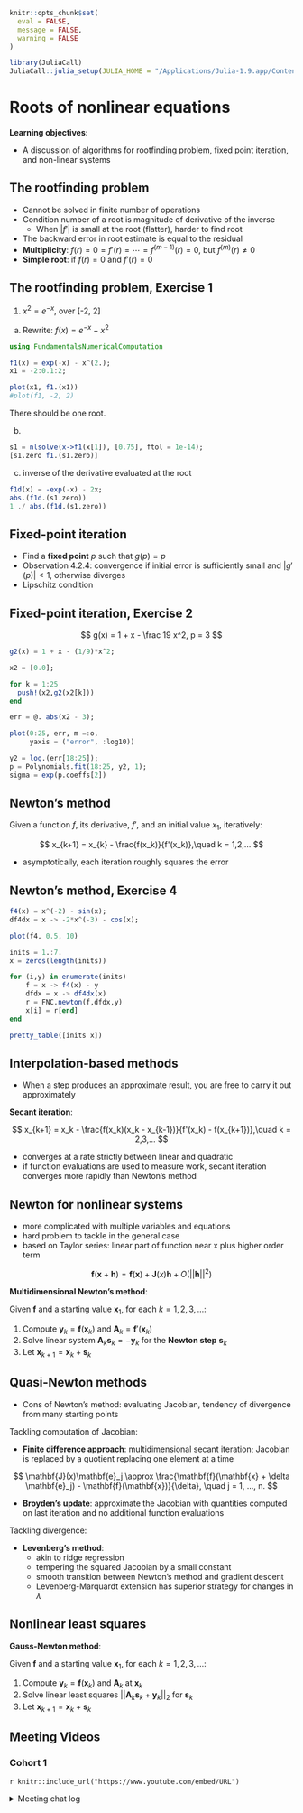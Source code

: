```r
knitr::opts_chunk$set(
  eval = FALSE,
  message = FALSE,
  warning = FALSE
)

library(JuliaCall)
JuliaCall::julia_setup(JULIA_HOME = "/Applications/Julia-1.9.app/Contents/Resources/julia/bin")
```


# Roots of nonlinear equations

**Learning objectives:**

- A discussion of algorithms for rootfinding problem, fixed point iteration, and non-linear systems

## The rootfinding problem {-}

- Cannot be solved in finite number of operations
- Condition number of a root is magnitude of derivative of the inverse
    + When $|f'|$ is small at the root (flatter), harder to find root
- The backward error in root estimate is equal to the residual
- **Multiplicity**: $f(r) = 0 = f'(r) = \cdots = f^{(m-1)}(r) = 0$, but $f^{(m)}(r) \neq 0$
- **Simple root**: if $f(r) = 0$ and $f'(r) = 0$

## The rootfinding problem, Exercise 1 {-}

1. $x^2 = e^{-x}$, over [-2, 2]

a. Rewrite: $f(x) = e^{-x} - x^2$ 


```julia
using FundamentalsNumericalComputation

f1(x) = exp(-x) - x^(2.);
x1 = -2:0.1:2;

plot(x1, f1.(x1))
#plot(f1, -2, 2)
```

There should be one root.

b. 
```julia
s1 = nlsolve(x->f1(x[1]), [0.75], ftol = 1e-14);
[s1.zero f1.(s1.zero)]
```

c. inverse of the derivative evaluated at the root

```julia
f1d(x) = -exp(-x) - 2x;
abs.(f1d.(s1.zero))
1 ./ abs.(f1d.(s1.zero))
```


## Fixed-point iteration {-}

- Find a **fixed point** $p$ such that $g(p) = p$
- Observation 4.2.4: convergence if initial error is sufficiently small and $|g'(p)| < 1$, otherwise diverges
- Lipschitz condition

## Fixed-point iteration, Exercise 2 {-}

$$
g(x) = 1 + x - \frac 19 x^2, p = 3
$$
```julia
g2(x) = 1 + x - (1/9)*x^2;

x2 = [0.0];

for k = 1:25
  push!(x2,g2(x2[k]))
end

err = @. abs(x2 - 3);

plot(0:25, err, m =:o,
     yaxis = ("error", :log10))

y2 = log.(err[18:25]);
p = Polynomials.fit(18:25, y2, 1);
sigma = exp(p.coeffs[2])
```


## Newton's method {-}

Given a function $f$, its derivative, $f'$, and an initial value $x_1$, iteratively:

$$ 
x_{k+1} = x_{k} - \frac{f(x_k)}{f'(x_k)},\quad k = 1,2,...
$$

- asymptotically, each iteration roughly squares the error

## Newton's method, Exercise 4 {-}

```julia
f4(x) = x^(-2) - sin(x);
df4dx = x -> -2*x^(-3) - cos(x);

plot(f4, 0.5, 10)

inits = 1.:7.
x = zeros(length(inits))

for (i,y) in enumerate(inits)
    f = x -> f4(x) - y
    dfdx = x -> df4dx(x)
    r = FNC.newton(f,dfdx,y)
    x[i] = r[end]
end

pretty_table([inits x])
```


## Interpolation-based methods {-}

- When a step produces an approximate result, you are free to carry it out approximately

**Secant iteration**:

$$
x_{k+1} = x_k -  \frac{f(x_k)(x_k - x_{k-1})}{f'(x_k) - f(x_{k+1})},\quad k = 2,3,...
$$

- converges at a rate strictly between linear and quadratic
- if function evaluations are used to measure work, secant iteration converges more rapidly than Newton's method

## Newton for nonlinear systems {-}

- more complicated with multiple variables and equations
- hard problem to tackle in the general case
- based on Taylor series: linear part of function near x plus higher order term

$$
\mathbf{f}(\mathbf{x} + \mathbf{h}) = \mathbf{f}(\mathbf{x}) + \mathbf{J}(x)\mathbf{h}+O(||\mathbf{h}||^2)
$$

**Multidimensional Newton's method**:

Given $\mathbf{f}$ and a starting value $\mathbf{x}_1$, for each $k = 1, 2, 3, ...$:

1. Compute $\mathbf{y}_k = \mathbf{f}(\mathbf{x}_k)$ and $\mathbf{A}_k = \mathbf{f}'(\mathbf{x}_k)$
2. Solve linear system $\mathbf{A}_k\mathbf{s}_k = -\mathbf{y}_k$ for the **Newton step** $\mathbf{s}_k$
3. Let $\mathbf{x}_{k+1} = \mathbf{x}_k + \mathbf{s}_k$

## Quasi-Newton methods {-}

- Cons of Newton's method: evaluating Jacobian, tendency of divergence from many starting points

Tackling computation of Jacobian:

- **Finite difference approach**: multidimensional secant iteration; Jacobian is replaced by a quotient replacing one element at a time

$$
\mathbf{J}(x)\mathbf{e}_j \approx \frac{\mathbf{f}(\mathbf{x} + \delta \mathbf{e}_j) -  \mathbf{f}(\mathbf{x})}{\delta}, \quad j = 1, ..., n.
$$

- **Broyden's update**: approximate the Jacobian with quantities computed on last iteration and no additional function evaluations

Tackling divergence:

- **Levenberg's method**: 
    - akin to ridge regression
    - tempering the squared Jacobian by a small constant 
    - smooth transition between Newton's method and gradient descent
    - Levenberg-Marquardt extension has superior strategy for changes in $\lambda$\

## Nonlinear least squares {-}

**Gauss-Newton method**: 

Given $\mathbf{f}$ and a starting value $\mathbf{x}_1$, for each $k = 1, 2, 3, ...$:

1. Compute $\mathbf{y}_k = \mathbf{f}(\mathbf{x}_k)$ and $\mathbf{A}_k$ at $\mathbf{x}_k$
2. Solve linear least squares $||\mathbf{A}_k\mathbf{s}_k + \mathbf{y}_k ||_2$ for $\mathbf{s}_k$
3. Let $\mathbf{x}_{k+1} = \mathbf{x}_k + \mathbf{s}_k$



## Meeting Videos {-}

### Cohort 1 {-}

`r knitr::include_url("https://www.youtube.com/embed/URL")`

<details>
<summary> Meeting chat log </summary>

```
LOG
```
</details>
